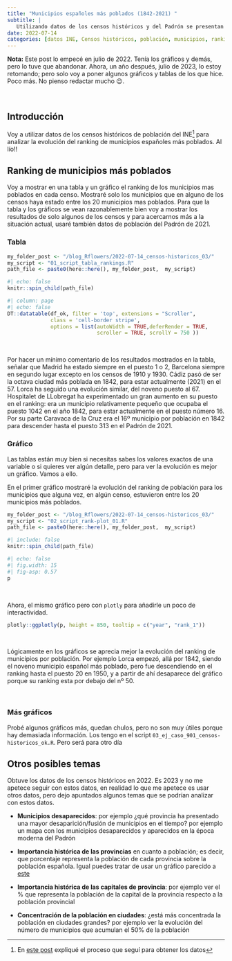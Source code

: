 ```yaml
---
title: "Municipios españoles más poblados (1842-2021) "
subtitle: | 
   Utilizando datos de los censos históricos y del Padrón se presentan visualizaciones con el el ranking de ciudades españolas más pobladas desde el censo de 1842 hasta la actualidad. 
date: 2022-07-14
categories: [datos INE, Censos históricos, población, municipios, ranking de población]
---
```



**Nota:** Este post lo empecé en julio de 2022. Tenía los gráficos y demás, pero lo tuve que abandonar. Ahora, un año después, julio de 2023, lo estoy retomando; pero solo voy a poner algunos gráficos y tablas de los que hice. Poco más. No pienso redactar mucho 😉.


<br>

## Introducción

Voy a utilizar datos de los censos históricos de población del INE^[En [este post](../2022-07-12_censos-historicos_01/index.qmd) expliqué el proceso que seguí para obtener los datos] para analizar la evolución del ranking de municipios españoles más poblados. Al lío!!


## Ranking de municipios más poblados

Voy a mostrar en una tabla y un gráfico el ranking de los municipios mas poblados en cada censo. Mostraré solo los municipios que en alguno de los censos haya estado entre los 20 municipios mas poblados. Para que la tabla y los gráficos se vean razonablemente bien voy a mostrar los resultados de solo algunos de los censos y para acercarnos más a la situación actual, usaré también datos de población del Padrón de 2021.

### Tabla

```r
my_folder_post <- "/blog_Rflowers/2022-07-14_censos-historicos_03/"
my_script <- "01_script_tabla_rankings.R" 
path_file <- paste0(here::here(), my_folder_post,  my_script)
```


```r
#| echo: false
knitr::spin_child(path_file)
```


```r
#| column: page
#| echo: false
DT::datatable(df_ok, filter = 'top', extensions = "Scroller",
              class = 'cell-border stripe',
              options = list(autoWidth = TRUE,deferRender = TRUE,
                             scroller = TRUE, scrollY = 750 ))
```

<br>

Por hacer un mínimo comentario de los resultados mostrados en la tabla, señalar que Madrid ha estado siempre en el puesto 1 o 2, Barcelona siempre en segundo lugar excepto en los censos de 1910 y 1930. Cádiz pasó de ser la octava ciudad más poblada en 1842, para estar actualmente (2021) en el 57. Lorca ha seguido una evolución similar, del noveno puesto al 67. Hospitalet de LLobregat ha experimentado un gran aumento en su puesto en el ranking: era un municipio relativamente pequeño que ocupaba el puesto 1042 en el año 1842, para estar actualmente en el puesto número 16. Por su parte Caravaca de la Cruz era el 16º municipio por población en 1842 para descender hasta el puesto 313 en el Padrón de 2021.

### Gráfico

Las tablas están muy bien si necesitas sabes los valores exactos de una variable o si quieres ver algún detalle, pero para ver la evolución es mejor un gráfico. Vamos a ello.

En el primer gráfico mostraré la evolución del ranking de población para los municipios que alguna vez, en algún censo, estuvieron entre los 20 municipios más poblados.


```r
my_folder_post <- "/blog_Rflowers/2022-07-14_censos-historicos_03/"
my_script <- "02_script_rank-plot_01.R" 
path_file <- paste0(here::here(), my_folder_post,  my_script)
```


```r
#| include: false
knitr::spin_child(path_file)
```


::: {.column-page}
```r
#| echo: false
#| fig.width: 15
#| fig-asp: 0.57
p
```
:::


<br>

Ahora, el mismo gráfico pero con `plotly` para añadirle un poco de interactividad.

::: {.column-page}
```r
plotly::ggplotly(p, height = 850, tooltip = c("year", "rank_1"))
```
:::


<br>

Lógicamente en los gráficos se aprecia mejor la evolución del ranking de municipios por población. Por ejemplo Lorca empezó, allá por 1842, siendo el noveno municipio español más poblado, pero fue descendiendo en el ranking hasta el puesto 20 en 1950, y a partir de ahí desaparece del gráfico porque su ranking esta por debajo del nº 50.

<br>

### Más gráficos

Probé algunos gráficos más, quedan chulos, pero no son muy útiles porque hay demasiada información. Los tengo en el script `03_ej_caso_901_censos-historicos_ok.R`. Pero será para otro día



## Otros posibles temas 

Obtuve los datos de los censos históricos en 2022. Es  2023 y no me apetece seguir con estos datos, en realidad lo que me apetece es usar otros datos, pero dejo apuntados algunos temas que se podrían analizar con estos datos.

- **Municipios desaparecidos**: por ejemplo ¿qué provincia ha presentado una mayor desaparición/fusión de municipios en el tiempo? por ejemplo un mapa con los municipios desaparecidos y aparecidos en la época moderna del Padrón


- **Importancia histórica de las provincias** en cuanto a población;  es decir, que porcentaje representa la población de cada provincia sobre la población española. Igual puedes tratar de usar un gráfico parecido a [este](https://twitter.com/_ansgar/status/1538167029114580992)


- **Importancia histórica de las capitales de provincia**: por ejemplo ver el % que representa la población de la capital de la provincia respecto a la población provincial


- **Concentración de la población en ciudades**: ¿está más concentrada la población en ciudades grandes? por ejemplo ver la evolución del número de municipios que acumulan el 50%  de la población

